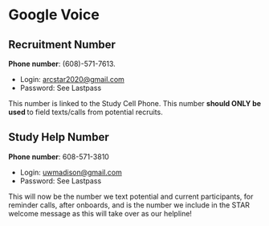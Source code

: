 # Google Voice  {#sec-google_voice}


## Recruitment Number
**Phone number**: (608)-571-7613.

* Login: [arcstar2020@gmail.com](mailto:arcstar2020@gmail.com)
* Password: See Lastpass

This number is linked to the Study Cell Phone. This number **should ONLY be used ** to field texts/calls from potential recruits.

## Study Help Number
**Phone number**: 608-571-3810

* Login: [uwmadison@gmail.com](mailto:uwmadison@gmail.com)
* Password: See Lastpass

This will now be the number we text potential and current participants, for reminder calls, after onboards, and is the number we include in the STAR welcome message as this will take over as our helpline! 